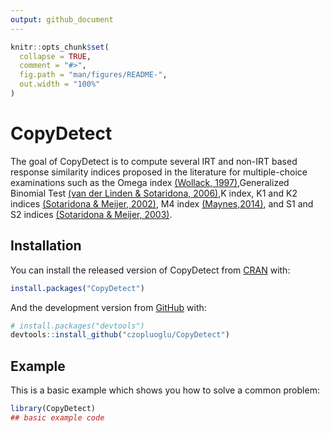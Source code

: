 ```yaml
---
output: github_document
---
```


<!-- README.md is generated from README.Rmd. Please edit that file -->

```r
knitr::opts_chunk$set(
  collapse = TRUE,
  comment = "#>",
  fig.path = "man/figures/README-",
  out.width = "100%"
)
```

# CopyDetect

<!-- badges: start -->
<!-- badges: end -->

The goal of CopyDetect is to compute several IRT and non-IRT based response similarity indices proposed in the literature for multiple-choice examinations such as the Omega index [(Wollack, 1997)](doi:10.1177/01466216970214002),Generalized Binomial Test [(van der Linden & Sotaridona, 2006)](doi:10.3102/10769986031003283),K index, K1 and K2 indices [(Sotaridona & Meijer, 2002)](doi:10.1111/j.1745-3984.2002.tb01138.x), M4 index [(Maynes,2014)](), and S1 and S2 indices [(Sotaridona & Meijer, 2003)](doi:10.1111/j.1745-3984.2003.tb01096.x).

## Installation

You can install the released version of CopyDetect from [CRAN](https://CRAN.R-project.org) with:

``` r
install.packages("CopyDetect")
```

And the development version from [GitHub](https://github.com/) with:

``` r
# install.packages("devtools")
devtools::install_github("czopluoglu/CopyDetect")
```
## Example

This is a basic example which shows you how to solve a common problem:

```r
library(CopyDetect)
## basic example code
```


